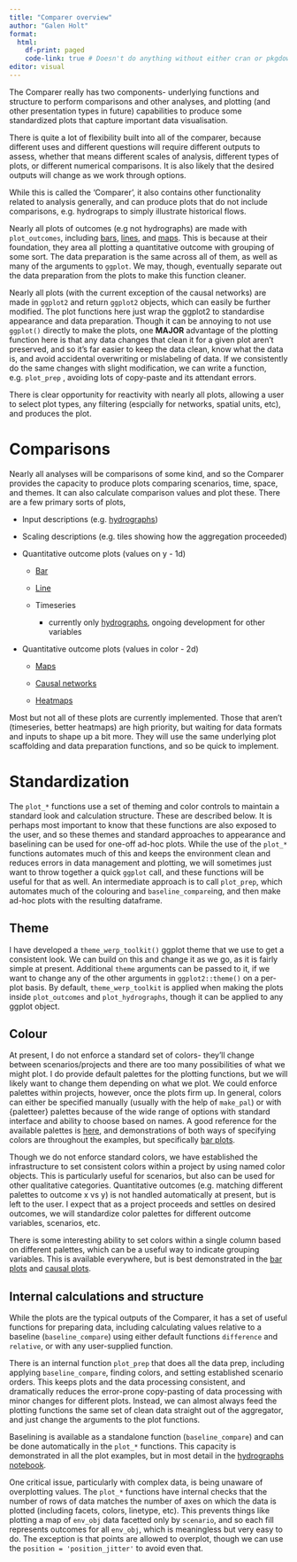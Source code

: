 ```yaml
---
title: "Comparer overview"
author: "Galen Holt"
format:
  html:
    df-print: paged
    code-link: true # Doesn't do anything without either cran or pkgdown site, but that's still kind of useful for external (especially {pkgname})
editor: visual
---
```


The Comparer really has two components- underlying functions and structure to perform comparisons and other analyses, and plotting (and other presentation types in future) capabilities to produce some standardized plots that capture important data visualisation.

There is quite a lot of flexibility built into all of the comparer, because different uses and different questions will require different outputs to assess, whether that means different scales of analysis, different types of plots, or different numerical comparisons. It is also likely that the desired outputs will change as we work through options.

While this is called the 'Comparer', it also contains other functionality related to analysis generally, and can produce plots that do not include comparisons, e.g. hydrograps to simply illustrate historical flows.

Nearly all plots of outcomes (e.g not hydrographs) are made with `plot_outcomes`, including [bars](bar_plots.qmd), [lines](line_plots.qmd), and [maps](maps.qmd). This is because at their foundation, they area all plotting a quantitative outcome with grouping of some sort. The data preparation is the same across all of them, as well as many of the arguments to `ggplot`. We may, though, eventually separate out the data preparation from the plots to make this function cleaner.

Nearly all plots (with the current exception of the causal networks) are made in `ggplot2` and return `ggplot2` objects, which can easily be further modified. The plot functions here just wrap the ggplot2 to standardise appearance and data preparation. Though it can be annoying to not use `ggplot()` directly to make the plots, one **MAJOR** advantage of the plotting function here is that any data changes that clean it for a given plot aren't preserved, and so it's far easier to keep the data clean, know what the data is, and avoid accidental overwriting or mislabeling of data. If we consistently do the same changes with slight modification, we can write a function, e.g. `plot_prep` , avoiding lots of copy-paste and its attendant errors.

There is clear opportunity for reactivity with nearly all plots, allowing a user to select plot types, any filtering (espcially for networks, spatial units, etc), and produces the plot.

# Comparisons

Nearly all analyses will be comparisons of some kind, and so the Comparer provides the capacity to produce plots comparing scenarios, time, space, and themes. It can also calculate comparison values and plot these. There are a few primary sorts of plots,

-   Input descriptions (e.g. [hydrographs](hydrographs.qmd))

-   Scaling descriptions (e.g. tiles showing how the aggregation proceeded)

-   Quantitative outcome plots (values on y - 1d)

    -   [Bar](bar_plots.qmd)

    -   [Line](line_plots.qmd)

    -   Timeseries

        -   currently only [hydrographs](hydrographs.qmd), ongoing development for other variables

-   Quantitative outcome plots (values in color - 2d)

    -   [Maps](maps.qmd)

    -   [Causal networks](../provided_data/causal_plots.qmd)

    -   [Heatmaps](heatmap.qmd)

Most but not all of these plots are currently implemented. Those that aren't (timeseries, better heatmaps) are high priority, but waiting for data formats and inputs to shape up a bit more. They will use the same underlying plot scaffolding and data preparation functions, and so be quick to implement.

# Standardization

The `plot_*` functions use a set of theming and color controls to maintain a standard look and calculation structure. These are described below. It is perhaps most important to know that these functions are also exposed to the user, and so these themes and standard approaches to appearance and baselining can be used for one-off ad-hoc plots. While the use of the `plot_*` functions automates much of this and keeps the environment clean and reduces errors in data management and plotting, we will sometimes just want to throw together a quick `ggplot` call, and these functions will be useful for that as well. An intermediate approach is to call `plot_prep`, which automates much of the colouring and `baseline_compare`ing, and then make ad-hoc plots with the resulting dataframe.

## Theme

I have developed a `theme_werp_toolkit()` ggplot theme that we use to get a consistent look. We can build on this and change it as we go, as it is fairly simple at present. Additional `theme` arguments can be passed to it, if we want to change any of the other arguments in `ggplot2::theme()` on a per-plot basis. By default, `theme_werp_toolkit` is applied when making the plots inside `plot_outcomes` and `plot_hydrographs`, though it can be applied to any ggplot object.

## Colour

At present, I do not enforce a standard set of colors- they'll change between scenarios/projects and there are too many possibilities of what we might plot. I do provide default palettes for the plotting functions, but we will likely want to change them depending on what we plot. We could enforce palettes within projects, however, once the plots firm up. In general, colors can either be specified manually (usually with the help of `make_pal`) or with {paletteer} palettes because of the wide range of options with standard interface and ability to choose based on names. A good reference for the available palettes is [here](https://pmassicotte.github.io/paletteer_gallery), and demonstrations of both ways of specifying colors are throughout the examples, but specifically [bar plots](bar_plots.qmd).

Though we do not enforce standard colors, we have established the infrastructure to set consistent colors within a project by using named color objects. This is particularly useful for scenarios, but also can be used for other qualitative categories. Quantitative outcomes (e.g. matching different palettes to outcome x vs y) is not handled automatically at present, but is left to the user. I expect that as a project proceeds and settles on desired outcomes, we will standardize color palettes for different outcome variables, scenarios, etc.

There is some interesting ability to set colors within a single column based on different palettes, which can be a useful way to indicate grouping variables. This is available everywhere, but is best demonstrated in the [bar plots](bar_plots.qmd) and [causal plots](causal_plots.qmd).

## Internal calculations and structure

While the plots are the typical outputs of the Comparer, it has a set of useful functions for preparing data, including calculating values relative to a baseline (`baseline_compare`) using either default functions `difference` and `relative`, or with any user-supplied function.

There is an internal function `plot_prep` that does all the data prep, including applying `baseline_compare`, finding colors, and setting established scenario orders. This keeps plots and the data processing consistent, and dramatically reduces the error-prone copy-pasting of data processing with minor changes for different plots. Instead, we can almost always feed the plotting functions the same set of clean data straight out of the aggregator, and just change the arguments to the plot functions.

Baselining is available as a standalone function (`baseline_compare`) and can be done automatically in the `plot_*` functions. This capacity is demonstrated in all the plot examples, but in most detail in the [hydrographs notebook](hydrographs.qmd).

One critical issue, particularly with complex data, is being unaware of overplotting values. The `plot_*` functions have internal checks that the number of rows of data matches the number of axes on which the data is plotted (including facets, colors, linetype, etc). This prevents things like plotting a map of `env_obj` data facetted only by `scenario`, and so each fill represents outcomes for all `env_obj`, which is meaningless but very easy to do. The exception is that points are allowed to overplot, though we can use the `position = 'position_jitter'` to avoid even that.
